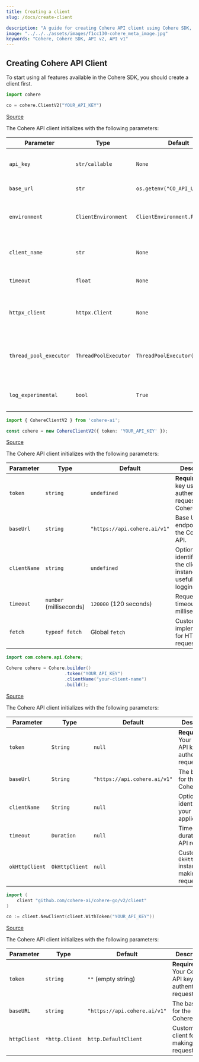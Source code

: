 ```yaml
---
title: Creating a client
slug: /docs/create-client

description: "A guide for creating Cohere API client using Cohere SDK, supported in 4 different languages – Python, TypeScript, Java, and Go."
image: "../../../assets/images/f1cc130-cohere_meta_image.jpg"  
keywords: "Cohere, Cohere SDK, API v2, API v1"
---
```


## Creating Cohere API Client

To start using all features available in the Cohere SDK, you should create a client first.


<Tabs>
<Tab title="Python">

```python
import cohere

co = cohere.ClientV2("YOUR_API_KEY")
```
[Source](https://github.com/cohere-ai/cohere-python)

The Cohere API client initializes with the following parameters:

| Parameter                  | Type                                      | Default                                  | Description                                                                 |
|----------------------------|-------------------------------------------|------------------------------------------|-----------------------------------------------------------------------------|
| `api_key`                  | `str/callable`                            | `None`                                   | API key for authenticating requests to the Cohere V2 API.                   |
| `base_url`                 | `str`                                     | `os.getenv("CO_API_URL")`                          | Base URL for the Cohere API. 
| `environment`              | `ClientEnvironment`                       | `ClientEnvironment.PRODUCTION`                             | Specifies the API environment (e.g., production, staging).                 |
| `client_name`              | `str`                                     | `None`                                   | Optional name for the client instance, useful for logging.                 |
| `timeout`                  | `float`                                   | `None`                                   | Timeout in seconds for API requests.                                       |
| `httpx_client`             | `httpx.Client`                            | `None`                                   | Optional pre-configured `httpx.Client` for making HTTP requests.           |
| `thread_pool_executor`     | `ThreadPoolExecutor`                      | `ThreadPoolExecutor(64)`                | Thread pool executor for concurrent operations, with 64 threads by default.|
| `log_experimental`         | `bool`                                    | `True`                                   | Enables/disables warnings for experimental features.                       |
</Tab>

<Tab title="TypeScript">

```typescript
import { CohereClientV2 } from 'cohere-ai';

const cohere = new CohereClientV2({ token: 'YOUR_API_KEY' });
```
[Source](https://github.com/cohere-ai/cohere-typescript)

The Cohere API client initializes with the following parameters:

| Parameter    | Type                   | Default                          | Description                                                     |
|--------------|------------------------|----------------------------------|-----------------------------------------------------------------|
| `token`      | `string`               | `undefined`         | **Required.** API key used for authenticating requests to the Cohere API.     |
| `baseUrl`    | `string`               | `"https://api.cohere.ai/v1"`     | Base URL endpoint for the Cohere API.                           |
| `clientName` | `string`               | `undefined`                      | Optional identifier for the client instance, useful for logging.|
| `timeout`    | `number` (milliseconds)| `120000` (120 seconds)           | Request timeout in milliseconds.                                |
| `fetch`      | `typeof fetch`         | Global `fetch`                   | Custom fetch implementation for HTTP requests.                  |


</Tab>

<Tab title="Java">

```java
import com.cohere.api.Cohere;

Cohere cohere = Cohere.builder()
                      .token("YOUR_API_KEY")
                      .clientName("your-client-name")
                      .build();

```
[Source](https://github.com/cohere-ai/cohere-java)

The Cohere API client initializes with the following parameters:

| Parameter     | Type             | Default     | Description                                                                 |
|---------------|------------------|-------------|-----------------------------------------------------------------------------|
| `token`       | `String`         | `null`      | **Required.** Your Cohere API key for authenticating requests.              |
| `baseUrl`     | `String`         | `"https://api.cohere.ai/v1"` | The base URL for the Cohere API.                              |
| `clientName`  | `String`         | `null`      | Optional identifier for your client application.                            |
| `timeout`     | `Duration`       | `null`      | Timeout duration for API requests.                                          |
| `okHttpClient`| `OkHttpClient`   | `null`      | Custom `OkHttpClient` instance for making HTTP requests.                    |


</Tab>

<Tab title="Go">

```go
import (
    client "github.com/cohere-ai/cohere-go/v2/client"
)

co := client.NewClient(client.WithToken("YOUR_API_KEY"))
```

[Source](https://github.com/cohere-ai/cohere-go)

The Cohere API client initializes with the following parameters:

| Parameter     | Type             | Default             | Description                                                                 |
|---------------|------------------|---------------------|-----------------------------------------------------------------------------|
| `token`       | `string`         | `""` (empty string) | **Required.** Your Cohere API key for authenticating requests.              |
| `baseURL`     | `string`         | `"https://api.cohere.ai/v1"` | The base URL for the Cohere API. |
| `httpClient`  | `*http.Client`   | `http.DefaultClient` | Custom HTTP client for making requests.                                     |


</Tab>
</Tabs>


